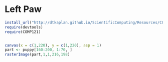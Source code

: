 
# Left Paw
``` r
install_url("http://dtkaplan.github.io/ScientificComputing/Resources/COMP121_0.1.tar.gz")
require(devtools)
require(COMP121)


canvas(x = c(1,220), y = c(1,220), asp = 1)
part <- puppy[160:200, 1:70, ]
rasterImage(part,1,1,216,198)
```
